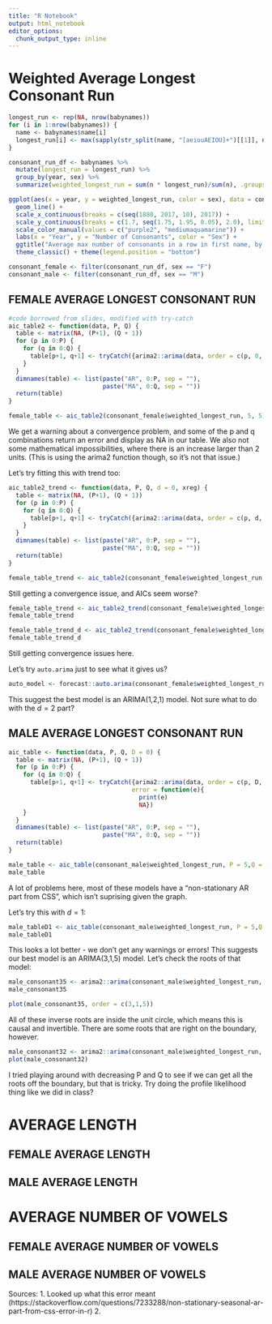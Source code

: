 ```yaml
---
title: "R Notebook"
output: html_notebook
editor_options: 
  chunk_output_type: inline
---
```



# Weighted Average Longest Consonant Run
```r
longest_run <- rep(NA, nrow(babynames))
for (i in 1:nrow(babynames)) {
  name <- babynames$name[i]
  longest_run[i] <- max(sapply(str_split(name, "[aeiouAEIOU]+")[[1]], nchar))
}

consonant_run_df <- babynames %>%
  mutate(longest_run = longest_run) %>%
  group_by(year, sex) %>%
  summarize(weighted_longest_run = sum(n * longest_run)/sum(n), .groups = "drop")
```

```r
ggplot(aes(x = year, y = weighted_longest_run, color = sex), data = consonant_run_df) + 
  geom_line() + 
  scale_x_continuous(breaks = c(seq(1880, 2017, 10), 2017)) +
  scale_y_continuous(breaks = c(1.7, seq(1.75, 1.95, 0.05), 2.0), limits = c(1.7, 2)) + 
  scale_color_manual(values = c("purple2", "mediumaquamarine")) + 
  labs(x = "Year", y = "Number of Consonants", color = "Sex") + 
  ggtitle("Average max number of consonants in a row in first name, by year") + 
  theme_classic() + theme(legend.position = "bottom") 
```

```r
consonant_female <- filter(consonant_run_df, sex == "F")
consonant_male <- filter(consonant_run_df, sex == "M")
```

## FEMALE AVERAGE LONGEST CONSONANT RUN
```r
#code borrowed from slides, modified with try-catch 
aic_table2 <- function(data, P, Q) {
  table <- matrix(NA, (P+1), (Q + 1)) 
  for (p in 0:P) {
    for (q in 0:Q) {
      table[p+1, q+1] <- tryCatch({arima2::arima(data, order = c(p, 0, q))$aic}, error = function(e){NA})
    }
  }
  dimnames(table) <- list(paste("AR", 0:P, sep = ""),
                          paste("MA", 0:Q, sep = ""))
  return(table)
}
```

```r
female_table <- aic_table2(consonant_female$weighted_longest_run, 5, 5)
```
We get a warning about a convergence problem, and some of the p and q combinations return an error and display as NA in our table. We also not some mathematical impossibilities, where there is an increase larger than 2 units. (This is using the arima2 function though, so it's not that issue.)

Let's try fitting this with trend too:

```r
aic_table2_trend <- function(data, P, Q, d = 0, xreg) {
  table <- matrix(NA, (P+1), (Q + 1)) 
  for (p in 0:P) {
    for (q in 0:Q) {
      table[p+1, q+1] <- tryCatch({arima2::arima(data, order = c(p, d, q), xreg = xreg)$aic}, error = function(e){NA})
    }
  }
  dimnames(table) <- list(paste("AR", 0:P, sep = ""),
                          paste("MA", 0:Q, sep = ""))
  return(table)
}

female_table_trend <- aic_table2(consonant_female$weighted_longest_run, 5, 5)
```
Still getting a convergence issue, and AICs seem worse? 

```r
female_table_trend <- aic_table2_trend(consonant_female$weighted_longest_run, 5, 5, d = 0, xreg = consonant_female$year)
female_table_trend
```
```r
female_table_trend_d <- aic_table2_trend(consonant_female$weighted_longest_run, 5, 5, d = 1, xreg = consonant_female$year)
female_table_trend_d
```
Still getting convergence issues here. 

Let's try `auto.arima` just to see what it gives us?

```r
auto_model <- forecast::auto.arima(consonant_female$weighted_longest_run)
```
This suggest the best model is an ARIMA(1,2,1) model. Not sure what to do with the $d=2$ part? 

## MALE AVERAGE LONGEST CONSONANT RUN

```r
aic_table <- function(data, P, Q, D = 0) {
  table <- matrix(NA, (P+1), (Q + 1)) 
  for (p in 0:P) {
    for (q in 0:Q) {
      table[p+1, q+1] <- tryCatch({arima2::arima(data, order = c(p, D, q))$aic}, 
                                  error = function(e){
                                    print(e)
                                    NA})
    }
  }
  dimnames(table) <- list(paste("AR", 0:P, sep = ""),
                          paste("MA", 0:Q, sep = ""))
  return(table)
}

male_table <- aic_table(consonant_male$weighted_longest_run, P = 5,Q = 5)
male_table
```
A lot of problems here, most of these models have a "non-stationary AR part from CSS", which isn't suprising given the graph. 

Let's try this with $d=1$:
```r
male_tableD1 <- aic_table(consonant_male$weighted_longest_run, P = 5,Q = 5, D=1)
male_tableD1
```
This looks a lot better - we don't get any warnings or errors! This suggests our best model is an ARIMA(3,1,5) model. Let's check the roots of that model:

```r
male_consonant35 <- arima2::arima(consonant_male$weighted_longest_run, order = c(3, 1, 5))
male_consonant35
```
```r
plot(male_consonant35, order = c(3,1,5))
```
All of these inverse roots are inside the unit circle, which means this is causal and invertible. There are some roots that are right on the boundary, however. 
```r
male_consonant32 <- arima2::arima(consonant_male$weighted_longest_run, order = c(3, 1, 2))
plot(male_consonant32)
```
I tried playing around with decreasing P and Q to see if we can get all the roots off the boundary, but that is tricky. Try doing the profile likelihood thing like we did in class? 


# AVERAGE LENGTH

## FEMALE AVERAGE LENGTH

## MALE AVERAGE LENGTH

# AVERAGE NUMBER OF VOWELS 

## FEMALE AVERAGE NUMBER OF VOWELS

## MALE AVERAGE NUMBER OF VOWELS 

Sources:
1. Looked up what this error meant (https://stackoverflow.com/questions/7233288/non-stationary-seasonal-ar-part-from-css-error-in-r)
2. 
